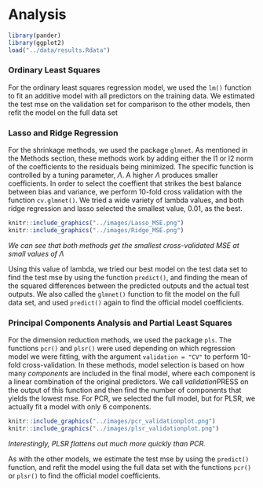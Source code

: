 # Analysis

```r
library(pander)
library(ggplot2)
load("../data/results.Rdata")
```

### Ordinary Least Squares

For the ordinary least squares regression model, we used the `lm()` function to fit an additive model with all predictors on the training data. We estimated the test mse on the validation set for comparison to the other models, then refit the model on the full data set

### Lasso and Ridge Regression
For the shrinkage methods, we used the package `glmnet`. As mentioned in the Methods section,  these methods work by adding either the l1 or l2 norm of the coefficients to the residuals being minimized. The specific function is controlled by a tuning parameter, $\Lambda$. A higher $\Lambda$ produces smaller coefficients. In order to select the coeffient that strikes the best balance between bias and variance, we perform 10-fold cross validation with the function `cv.glmnet()`. We tried a wide variety of lambda values, and both ridge regression and lasso selected the smallest value, 0.01, as the best.

```r
knitr::include_graphics("../images/Lasso_MSE.png")
knitr::include_graphics("../images/Ridge_MSE.png")
```

*We can see that both methods get the smallest cross-validated MSE at small values of $\Lambda$*

Using this value of lambda, we tried our best model on the test data set to find the test mse by using the function `predict()`, and finding the mean of the squared differences between the predicted outputs and the actual test outputs. We also called the `glmnet()` function to fit the model on the full data set, and used `predict()` again to find the official model coefficients. 


### Principal Components Analysis and Partial Least Squares
For the dimension reduction methods, we used the package `pls`. The functions `pcr()` and `plsr()` were used depending on which regression model we were fitting, with the argument `validation = "CV"` to perform 10-fold cross-validation. In these methods, model selection is based on how many *components* are included in the final model, where each component is a linear combination of the original predictors. We call $validation$PRESS on the output of this function and then find the number of components that yields the lowest mse. For PCR, we selected the full model, but for PLSR, we actually fit a model with only 6 components.

```r
knitr::include_graphics("../images/pcr_validationplot.png")
knitr::include_graphics("../images/plsr_validationplot.png")
```

*Interestingly, PLSR flattens out much more quickly than PCR.*

As with the other models, we estimate the test mse by using the `predict()` function, and refit the model using the full data set with the functions `pcr()` or `plsr()` to find the official model coefficients. 

